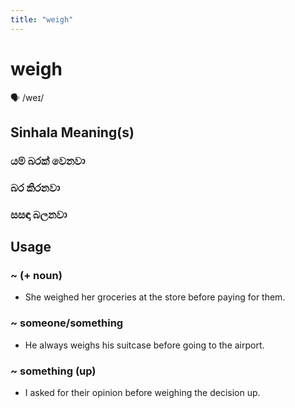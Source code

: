 ```yaml
---
title: "weigh"
---
```


# weigh

🗣️ /weɪ/

## Sinhala Meaning(s)

### යම් බරක් වෙනවා
### බර කිරනවා
### සසඳා බලනවා

## Usage

### ~ (+ noun)

- She weighed her groceries at the store before paying for them.


### ~ someone/something

- He always weighs his suitcase before going to the airport.


### ~ something (up)

- I asked for their opinion before weighing the decision up.

